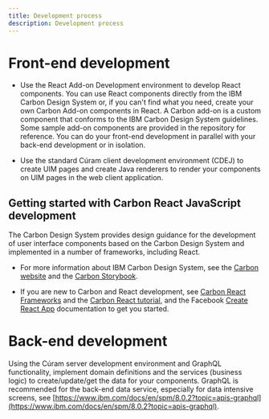 ```yaml
---
title: Development process
description: Development process
---
```


# Front-end development

- Use the React Add-on Development environment to develop React components. You can use React components directly from the IBM Carbon Design System or, if you can't find what you need, create your own Carbon Add-on components in React. A Carbon add-on is a custom component that conforms to the IBM Carbon Design System guidelines. Some sample add-on components are provided in the repository for reference. You can do your front-end development in parallel with your back-end development or in isolation.

- Use the standard Cúram client development environment (CDEJ) to create UIM pages and create Java renderers to render your components on UIM pages in the web client application.

## Getting started with Carbon React JavaScript development

The Carbon Design System provides design guidance for the development of user interface components based on the Carbon Design System and implemented in a number of frameworks, including React.

- For more information about IBM Carbon Design System, see the [Carbon website](https://carbondesignsystem.com/) and the [Carbon Storybook](https://react.carbondesignsystem.com/?path=/docs/getting-started-welcome--welcome).

- If you are new to Carbon and React development, see [Carbon React Frameworks](https://carbondesignsystem.com/developing/frameworks/react/) and the [Carbon React tutorial](https://.carbondesignsystem.com/developing/react-tutorial/overview/), and the Facebook [Create React App](https://github.com/facebook/create-react-app/blob/main/packages/cra-template/template/README.md) documentation to get you started.

# Back-end development

Using the Cúram server development environment and GraphQL functionality, implement domain definitions and the services (business logic) to create/update/get the data for your components. GraphQL is recommended for the back-end data service, especially for data intensive screens, see [https://www.ibm.com/docs/en/spm/8.0.2?topic=apis-graphql](https://www.ibm.com/docs/en/spm/8.0.2?topic=apis-graphql).

